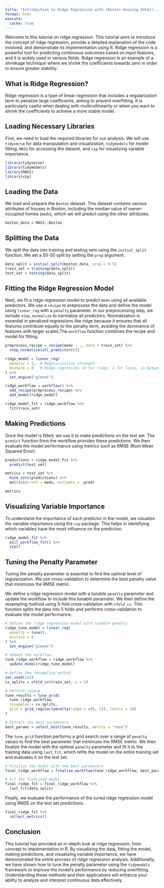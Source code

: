 ```yaml
---
title: "Introduction to Ridge Regression with [Boston Housing Data](../datasets/boston.qmd)"
format: html
execute: 
  cache: true
---
```


Welcome to this tutorial on ridge regression. This tutorial aims to introduce the concept of ridge regression, provide a detailed explanation of the code involved, and demonstrate its implementation using R. Ridge regression is a powerful tool for predicting continuous outcomes based on input features, and it is widely used in various fields. Ridge regression is an example of a shrinkage technique where we shrink the coefficients towards zero in order to ensure greater stability.

## What is Ridge Regression?

Ridge regression is a type of linear regression that includes a regularization term to penalize large coefficients, aiming to prevent overfitting. It is particularly useful when dealing with multicollinearity or when you want to shrink the coefficients to achieve a more stable model.

## Loading Necessary Libraries

First, we need to load the required libraries for our analysis. We will use `tidyverse` for data manipulation and visualization, `tidymodels` for model fitting, `MASS` for accessing the dataset, and `vip` for visualizing variable importance.

```r
library(tidyverse)
library(tidymodels)
library(MASS)
library(vip)
```

## Loading the Data

We load and prepare the `Boston` dataset. This dataset contains various attributes of houses in Boston, including the median value of owner-occupied homes (`medv`), which we will predict using the other attributes.

```r
boston_data = MASS::Boston
```

## Splitting the Data

We split the data into training and testing sets using the `initial_split` function. We set a 50-50 split by setting the `prop` argument.

```r
data_split = initial_split(boston_data, prop = 0.5)
train_set = training(data_split)
test_set = testing(data_split)
```

## Fitting the Ridge Regression Model

Next, we fit a ridge regression model to predict `medv` using all available predictors. We use a `recipe` to preprocess the data and define the model using `linear_reg` with a `penalty` parameter. In our preprocessing step, we include `step_normalize` to normalize all predictors. Normalization is essential in penalized regressions like ridge because it ensures that all features contribute equally to the penalty term, avoiding the dominance of features with larger scales.The `workflow` function combines the recipe and model for fitting.

```r
preprocess_recipe = recipe(medv ~ ., data = train_set) %>% 
  step_normalize(all_predictors())

ridge_model = linear_reg(
  penalty = 1,  # Regularization strength
  mixture = 0   # Ridge regression (0 for ridge, 1 for lasso, in between for elastic net)
) %>% 
  set_engine("glmnet")

ridge_workflow = workflow() %>% 
  add_recipe(preprocess_recipe) %>% 
  add_model(ridge_model)

ridge_model_fit = ridge_workflow %>% 
  fit(train_set)
```

## Making Predictions

Once the model is fitted, we use it to make predictions on the test set. The `predict` function from the workflow provides these predictions. We then evaluate the model performance using metrics such as RMSE (Root Mean Squared Error).

```r
predictions = ridge_model_fit %>% 
  predict(test_set)

metrics = test_set %>% 
  bind_cols(predictions) %>% 
  metrics(truth = medv, estimate = .pred)

metrics
```

## Visualizing Variable Importance

To understand the importance of each predictor in the model, we visualize the variable importance using the `vip` package. This helps in identifying which variables have the most influence on the prediction.

```r
ridge_model_fit %>% 
  pull_workflow_fit() %>% 
  vip()
```

## Tuning the Penalty Parameter

Tuning the penalty parameter is essential to find the optimal level of regularization. We use cross-validation to determine the best penalty value that minimizes the RMSE metric. 

We define a ridge regression model with a tunable `penalty` parameter and update the workflow to include this tunable parameter. We then define the resampling method using 5-fold cross-validation with `vfold_cv`. This function splits the data into 5 folds and performs cross-validation to evaluate the model performance.

```r
# Define the ridge regression model with tunable penalty
ridge_tune_model = linear_reg(
  penalty = tune(),
  mixture = 0
) %>% 
  set_engine("glmnet")

# Update the workflow
tune_ridge_workflow = ridge_workflow %>% 
  update_model(ridge_tune_model)

# Define the resampling method
set.seed(123)
cv_splits = vfold_cv(train_set, v = 5)

# Perform tuning
tune_results = tune_grid(
  tune_ridge_workflow,
  resamples = cv_splits,
  grid = grid_regular(penalty(range = c(0, 1)), levels = 20)
)

# Extract the best parameters
best_params = select_best(tune_results, metric = "rmse")
```

The `tune_grid` function performs a grid search over a range of `penalty` values to find the best parameter that minimizes the RMSE metric. We then finalize the model with the optimal `penalty` parameter and fit it to the training data using `last_fit`, which refits the model on the entire training set and evaluates it on the test set.

```r
# Finalize the model with the best parameters
final_ridge_workflow = finalize_workflow(tune_ridge_workflow, best_params)

# Fit the finalized model
final_ridge_fit = final_ridge_workflow %>%
  last_fit(data_split)
```

Finally, we evaluate the performance of the tuned ridge regression model using RMSE on the test set predictions.

```r
final_ridge_fit %>% 
  collect_metrics()
```

## Conclusion

This tutorial has provided an in-depth look at ridge regression, from concept to implementation in R. By visualizing the data, fitting the model, making predictions, and visualizing variable importance, we have demonstrated the entire process of ridge regression analysis. Additionally, we have shown how to tune the penalty parameter using the `tidymodels` framework to improve the model's performance by reducing overfitting. Understanding these methods and their applications will enhance your ability to analyze and interpret continuous data effectively.
